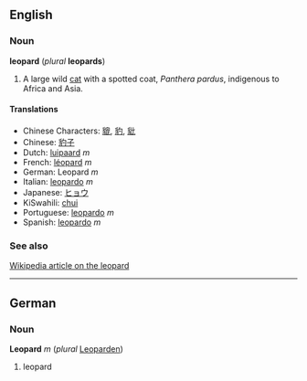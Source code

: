 ==English==
=== Noun ===
'''leopard''' (''plural'' '''leopards''')

#A large wild [[cat]] with a spotted coat, ''Panthera pardus'', indigenous to Africa and Asia.

==== Translations ====
*Chinese Characters: [[貔]], [[豹]], [[豼]]
*Chinese: [[豹子]]
*Dutch: [[luipaard]] ''m''
*French: [[léopard]] ''m''
*German: Leopard ''m''
*Italian: [[leopardo]] ''m''
*Japanese: [[ヒョウ]]
*KiSwahili: [[chui]]
*Portuguese: [[leopardo]] ''m''
*Spanish: [[leopardo]] ''m''

===See also===
[[w:leopard|Wikipedia article on the leopard]]

----
==German==
===Noun===
'''Leopard''' ''m'' (''plural'' [[Leoparden]])

#leopard